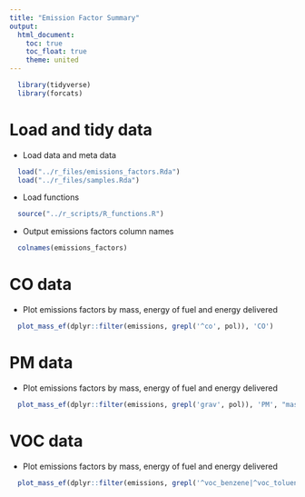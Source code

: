 ```yaml
---
title: "Emission Factor Summary"
output:
  html_document:
    toc: true
    toc_float: true
    theme: united
---
```


```r
  library(tidyverse)
  library(forcats)
```

# Load and tidy data

* Load data and meta data

```r
  load("../r_files/emissions_factors.Rda")
  load("../r_files/samples.Rda")
```

* Load functions

```r
  source("../r_scripts/R_functions.R")
```

* Output emissions factors column names 

```r
  colnames(emissions_factors)
```

# CO data

* Plot emissions factors by mass, energy of fuel and energy delivered

```r
  plot_mass_ef(dplyr::filter(emissions, grepl('^co', pol)), 'CO')
```

# PM data

* Plot emissions factors by mass, energy of fuel and energy delivered

```r
  plot_mass_ef(dplyr::filter(emissions, grepl('grav', pol)), 'PM', "mass")
```

# VOC data

* Plot emissions factors by mass, energy of fuel and energy delivered

```r
  plot_mass_ef(dplyr::filter(emissions, grepl('^voc_benzene|^voc_toluene', pol)), 'VOCs', "mass")
```
